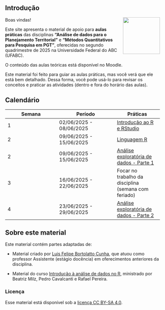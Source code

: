 ## Introdução {.unnumbered}

<img src="praticas/images/logo-ufabc.png" class="img-rstudio" align="right" width="120px"/>

Boas vindas!

Este site apresenta o material de apoio para **aulas práticas** das disciplinas **"Análise de dados para o Planejamento Territorial"** e **"Métodos Quantitativos para Pesquisa em PGT"**, oferecidas no segundo quadrimestre de 2025 na Universidade Federal do ABC (UFABC).

O conteúdo das aulas teóricas está disponível no Moodle.

::: callout-important
Este material foi feito para guiar as aulas práticas, mas você verá que ele está bem detalhado. Dessa forma, você pode usá-lo para revisar os conceitos e praticar as atividades (dentro e fora do horário das aulas).
:::

## Calendário {.unnumbered}

| Semana | Período | Práticas |
|------------------------|---------------------------|---------------------|
| 1 | 02/06/2025 - 08/06/2025 | [Introdução ao R e RStudio](praticas/01_intro_r_rstudio.qmd) |
| 2 | 09/06/2025 - 15/06/2025 | [Linguagem R](praticas/02_conceitos-basicos-r.qmd) |
| 2 | 09/06/2025 - 15/06/2025 | [Análise exploratória de dados - Parte 1](praticas/03_analise-exploratoria.qmd) |
| 3 | 16/06/2025 - 22/06/2025 | Focar no trabalho da disciplina (semana com feriado) |
| 4 | 23/06/2025 - 29/06/2025 | [Análise exploratória de dados - Parte 2](praticas/04_analise-exploratoria-ii.qmd) |

<!-- ## Equipe do curso {.unnumbered} -->

<!-- **Beatriz Milz** <br> -->

<!-- *Pesquisadora Colaboradora | Estágio pós-doutoral* <br> -->

<!-- [Laboratório de Planejamento Territorial (LaPlan)](https://laplan.pesquisa.ufabc.edu.br/) - Universidade Federal do ABC (UFABC) <br> -->

<!-- [Email](mailto:milz.bea@gmail.com) | [Website](https://beamilz.com) | [GitHub](https://github.com/beatrizmilz) | [LinkedIn](https://www.linkedin.com/in/beatrizmilz/) | -->

<!-- [ResearchGate](https://www.researchgate.net/profile/Beatriz-Milz) | [Currículo Lattes](http://lattes.cnpq.br/5150665880581477) | [Orcid](https://orcid.org/0000-0002-3064-4486) -->

## Sobre este material {.unnumbered}

Este material contém partes adaptadas de:

-   Material criado por [Luis Felipe Bortolatto Cunha](https://github.com/luisfelipebr/mti2020/tree/master), que atuou como professor Assistente (estágio docência) em oferecimentos anteriores da disciplina.

-   Material do curso [Introdução à análise de dados no R](https://ipeadata-lab.github.io/curso_r_intro_202409/), ministrado por Beatriz Milz, Pedro Cavalcanti e Rafael Pereira.

### Licença {.unnumbered}

Esse material está disponível sob a [licença CC BY-SA 4.0](https://creativecommons.org/licenses/by-sa/4.0/).
